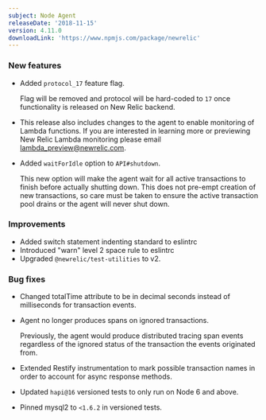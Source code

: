 ```yaml
---
subject: Node Agent
releaseDate: '2018-11-15'
version: 4.11.0
downloadLink: 'https://www.npmjs.com/package/newrelic'
---
```


### New features

* Added `protocol_17` feature flag.

  Flag will be removed and protocol will be hard-coded to `17` once functionality is released on New Relic backend.
* This release also includes changes to the agent to enable monitoring of Lambda functions. If you are interested in learning more or previewing New Relic Lambda monitoring please email [lambda_preview@newrelic.com](mailto:lambda_preview@newrelic.com).
* Added `waitForIdle` option to `API#shutdown`.

  This new option will make the agent wait for all active transactions to finish before actually shutting down. This does not pre-empt creation of new transactions, so care must be taken to ensure the active transaction pool drains or the agent will never shut down.

### Improvements

* Added switch statement indenting standard to eslintrc
* Introduced "warn" level 2 space rule to eslintrc
* Upgraded `@newrelic/test-utilities` to v2.

### Bug fixes

* Changed totalTime attribute to be in decimal seconds instead of milliseconds for transaction events.
* Agent no longer produces spans on ignored transactions.

  Previously, the agent would produce distributed tracing span events regardless of the ignored status of the transaction the events originated from.
* Extended Restify instrumentation to mark possible transaction names in order to account for async response methods.
* Updated `hapi@16` versioned tests to only run on Node 6 and above.
* Pinned mysql2 to `<1.6.2` in versioned tests.
